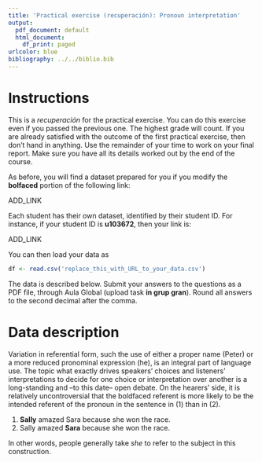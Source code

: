 ```yaml
---
title: 'Practical exercise (recuperación): Pronoun interpretation'
output:
  pdf_document: default
  html_document:
    df_print: paged
urlcolor: blue
bibliography: ../../biblio.bib
---
```


# Instructions

This is a *recuperación* for the practical exercise. You can do this exercise even if you passed the previous one. The highest grade will count. If you are already satisfied with the outcome of the first practical exercise, then don't hand in anything. Use the remainder of your time to work on your final report. Make sure you have all its details worked out by the end of the course.

As before, you will find a dataset prepared for you if you modify the **bolfaced** portion of the following link:

ADD_LINK

Each student has their own dataset, identified by their student ID. For instance, if your student ID is **u103672**, then your link is:

ADD_LINK

You can then load your data as
```r
df <- read.csv('replace_this_with_URL_to_your_data.csv')
```

The data is described below. Submit your answers to the questions as a PDF file, through Aula Global (upload task **in grup gran**). Round all answers to the second decimal after the comma.

# Data description

Variation in referential form, such the use of either a proper name (Peter) or a more reduced
pronominal expression (he), is an integral part of language use. The topic what exactly drives speakers' choices and listeners' interpretations to decide for one choice or interpretation over another is a long-standing and --to this date-- open debate. On the hearers' side, it is relatively uncontroversial that the boldfaced referent is more likely to be the intended referent of the pronoun in the sentence in (1) than in (2).

  1. **Sally** amazed Sara because she won the race.
  2. Sally amazed **Sara** because she won the race.

In other words, people generally take *she* to refer to the subject in this construction. 